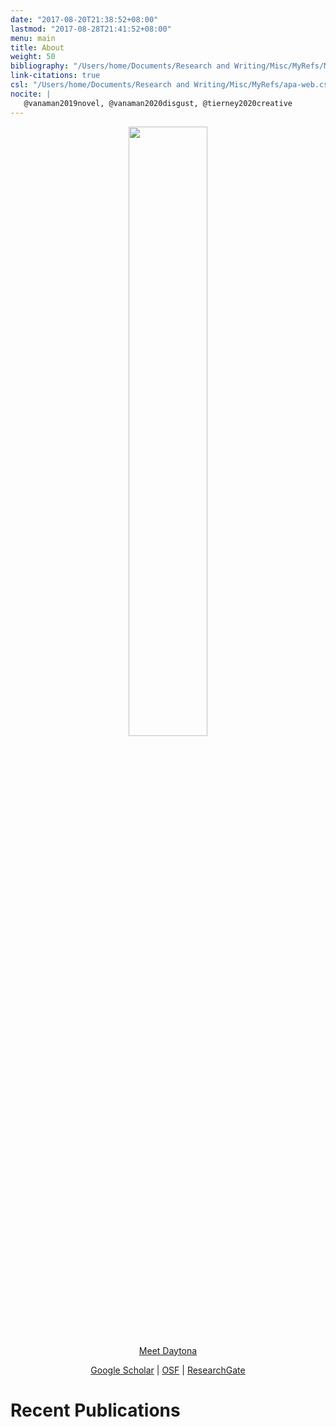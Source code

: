 ```yaml
---
date: "2017-08-20T21:38:52+08:00"
lastmod: "2017-08-28T21:41:52+08:00"
menu: main
title: About
weight: 50
bibliography: "/Users/home/Documents/Research and Writing/Misc/MyRefs/MyRefs.bib"
link-citations: true
csl: "/Users/home/Documents/Research and Writing/Misc/MyRefs/apa-web.csl"
nocite: | 
   @vanaman2019novel, @vanaman2020disgust, @tierney2020creative
---
```


<center>

![](/img/meet.jpeg){width=50% height=50%}
<br>
[Meet Daytona](/img/daytona.jpeg)

[Google Scholar]( https://scholar.google.com/citations?user=dQ_TbawAAAAJ&hl=en) | [OSF](https://osf.io/4hz9q/) | [ResearchGate](https://www.researchgate.net/profile/Matthew_Vanaman)

</center>




<div style="padding-left: 4em; text-indent: -4em;">

# Recent Publications

